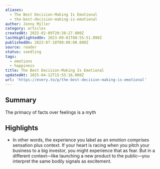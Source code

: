 ```yaml
---
aliases:
  - The Best Decision-Making Is Emotional
  - the-best-decision-making-is-emotional
author: Jonny Miller
category: articles
createdAt: 2025-02-09T20:38:27.000Z
lastHighlightedOn: 2023-09-01T08:55:51.890Z
publishedOn: 2023-07-10T00:00:00.000Z
source: reader
status: seedling
tags:
  - emotions
  - happiness
title: The Best Decision-Making Is Emotional
updatedAt: 2025-04-12T15:55:16.000Z
url: 'https://every.to/p/the-best-decision-making-is-emotional'
---
```

## Summary

The primacy of facts over feelings is a myth

## Highlights

- In other words, the experience you label as an emotion comprises sensation plus context. If your heart is racing when you pitch your business to a big investor, you might experience that as fear. But in a different context—like launching a new product to the public—you interpret the same bodily signals as excitement.
